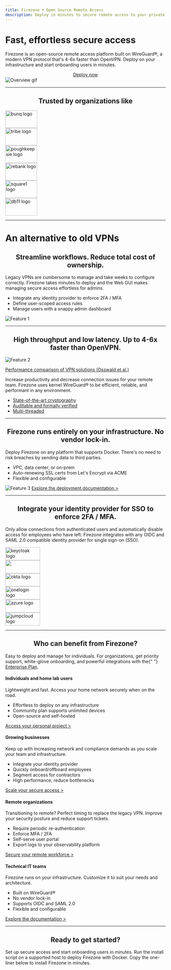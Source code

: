 ```yaml
---
title: Firezone • Open Source Remote Access
description: Deploy in minutes to secure remote access to your private resources.
---
```


<div className="hero">
  <div className="container">
    <h1 className="hero__title">Fast, effortless secure access</h1>
    <p>
      Firezone is an open-source remote access platform built on WireGuard®, a
      modern VPN protocol that's 4-6x faster than OpenVPN. Deploy on your
      infrastructure and start onboarding users in minutes.
    </p>
    <center>
      <a className="button button--primary" href="/docs/deploy">
        Deploy now
      </a>
    </center>
  </div>
</div>

<div className="container">
  <img
    alt="Overview gif"
    src="https://user-images.githubusercontent.com/167144/218759566-acaffd2e-ef37-4b42-a014-bfaa8d33e655.gif"
  />
</div>

<hr className="margin-vert--xl" />

<center>
  <h2 className="margin-bottom--lg">Trusted by organizations like</h2>
</center>

<div className="container">
  <div className="row">
    <div className="col col--2">
      <img
        alt="bunq logo"
        src="https://user-images.githubusercontent.com/167144/218763171-3b768826-eddf-499c-9b84-5ad365e8da6e.png"
        width="100px"
        height="55px"
      />
    </div>
    <div className="col col--2">
      <img
        alt="tribe logo"
        src="https://user-images.githubusercontent.com/167144/218763181-61c8b4a7-4367-41a6-a790-0fa2b2a34461.png"
        width="100px"
        height="55px"
      />
    </div>
    <div className="col col--2">
      <img
        alt="poughkeepsie logo"
        src="https://user-images.githubusercontent.com/167144/218763199-69def673-f37d-4e6b-aee9-13eac24ad93b.png"
        width="100px"
        height="55px"
      />
    </div>
    <div className="col col--2">
      <img
        alt="rebank logo"
        src="https://user-images.githubusercontent.com/167144/218763213-265a562c-1ed0-4206-8a9f-6726aaaaeed4.png"
        width="100px"
        height="55px"
      />
    </div>
    <div className="col col--2">
      <img
        alt="square1 logo"
        src="https://user-images.githubusercontent.com/167144/218763233-ac4fd4f2-c58b-4136-a3b1-ceeb09a4f954.png"
        width="100px"
        height="55px"
      />
    </div>
    <div className="col col--2">
      <img
        alt="db11 logo"
        src="https://user-images.githubusercontent.com/167144/218763247-e75a2410-baa0-45f8-bd5f-aa33d5fd0898.png"
        width="100px"
        height="55px"
      />
    </div>
  </div>
</div>

<hr className="margin-vert--xl" />

<div className="hero">
  <div className="container">
    <h1 className="hero__title">An alternative to old VPNs</h1>
  </div>
</div>

<!-- Feature 1 -->

<div className="container">
  <center>
    <h2 className="margin-bottom--lg">
      Streamline workflows. Reduce total cost of ownership.
    </h2>
  </center>
</div>
<div className="container">
  <div className="row">
    <div className="col col--6">
      <p>
        Legacy VPNs are cumbersome to manage and take weeks to configure
        correctly. Firezone takes minutes to deploy and the Web GUI makes
        managing secure access effortless for admins.
      </p>
      <ul>
        <li>Integrate any identity provider to enforce 2FA / MFA</li>
        <li>Define user-scoped access rules</li>
        <li>Manage users with a snappy admin dashboard</li>
      </ul>
    </div>
    <div className="col col--6">
      <img
        alt="Feature 1"
        src="https://user-images.githubusercontent.com/167144/218778243-37f22d1e-0bdf-4f3d-8859-4b81dd91878a.png"
      />
    </div>
  </div>
</div>

<hr className="margin-vert--xl" />

<!-- Feature 2 -->

<div className="container">
  <center>
    <h2 className="margin-bottom--lg">
      High throughput and low latency. Up to 4-6x faster than OpenVPN.
    </h2>
  </center>
</div>
<div className="container">
  <div className="row">
    <div className="col col--6">
      <img
        alt="Feature 2"
        src="https://user-images.githubusercontent.com/167144/218778241-c2baa6d1-499a-4da3-a9d3-7e0d4590f75f.png"
      />
      <p>
        <a href="https://core.ac.uk/download/pdf/322886318.pdf">
          Performance comparison of VPN solutions (Osswald et al.)
        </a>
      </p>
    </div>
    <div className="col col--6">
      <p>
        Increase productivity and decrease connection issues for your remote
        team. Firezone uses kernel WireGuard® to be efficient, reliable, and
        performant in any environment.
      </p>
      <ul>
        <li>
          <a href="https://www.wireguard.com/protocol/">
            State-of-the-art cryptography
          </a>
        </li>
        <li>
          <a href="https://www.wireguard.com/formal-verification/">
            Auditable and formally verified
          </a>
        </li>
        <li>
          <a href="https://www.wireguard.com/performance/">Multi-threaded</a>
        </li>
      </ul>
    </div>
  </div>
</div>

<hr className="margin-vert--xl" />

<!-- Feature 3 -->

<div className="container">
  <center>
    <h2 className="margin-bottom--lg">
      Firezone runs entirely on your infrastructure. No vendor lock-in.
    </h2>
  </center>
</div>
<div className="container">
  <div className="row">
    <div className="col col--6">
      Deploy Firezone on any platform that supports Docker. There's no need to
      risk breaches by sending data to third parties.
      <ul>
        <li>VPC, data center, or on-prem</li>
        <li>Auto-renewing SSL certs from Let's Encrypt via ACME</li>
        <li>Flexible and configurable</li>
      </ul>
    </div>
    <div className="col col--6">
      <img
        alt="Feature 3"
        src="https://user-images.githubusercontent.com/167144/218778234-b8150dcb-5af1-410a-8c16-95c660171d81.png"
      />
      <a href="/docs/deploy">Explore the deployment documentation &gt;</a>
    </div>
  </div>
</div>

<hr className="margin-vert--xl" />

<div className="container">
  <center>
    <h2 className="margin-bottom--lg">
      Integrate your identity provider for SSO to enforce 2FA / MFA.
    </h2>
  </center>
  <p>
    Only allow connections from authenticated users and automatically disable
    access for employees who have left. Firezone integrates with any OIDC and
    SAML 2.0 compatible identity provider for single sign-on (SSO).
  </p>
</div>

<div className="container">
  <div className="row">
    <div className="col col--2">
      <a href="/docs/authenticate/oidc/keycloak/">
        <img
          width="109px"
          height="41px"
          alt="keycloak logo"
          src="https://user-images.githubusercontent.com/167144/218770941-2d8cdf09-d1f4-48bb-9049-b8dc486d909a.png"
        />
      </a>
    </div>
    <div className="col col--2">
      <a href="/docs/authenticate/oidc/google/">
        <img
          width="109px"
          height="41px"
          src="google logo"
          src="https://user-images.githubusercontent.com/167144/218770954-e41318d4-a8b1-40e5-ab4a-3343d63013a0.png"
        />
      </a>
    </div>
    <div className="col col--2">
      <a href="/docs/authenticate/oidc/okta/">
        <img
          width="109px"
          height="41px"
          alt="okta logo"
          src="https://user-images.githubusercontent.com/167144/218770967-9615c64a-c948-448b-9019-0226c1e3e086.png"
        />
      </a>
    </div>
    <div className="col col--2">
      <a href="/docs/authenticate/oidc/onelogin/">
        <img
          width="109px"
          height="41px"
          alt="onelogin logo"
          src="https://user-images.githubusercontent.com/167144/218770990-6959fb55-ebf3-417e-a75b-1981cf86bab0.png"
        />
      </a>
    </div>
    <div className="col col--2">
      <a href="/docs/authenticate/oidc/azuread/">
        <img
          width="109px"
          height="41px"
          alt="azure logo"
          src="https://user-images.githubusercontent.com/167144/218771000-ff5616d7-f391-4c75-9806-09e5bf1a6a91.png"
        />
      </a>
    </div>
    <div className="col col--2">
      <a href="/docs/authenticate/saml/jumpcloud/">
        <img
          width="109px"
          height="41px"
          alt="jumpcloud logo"
          src="https://user-images.githubusercontent.com/167144/218771019-fb525e97-ec0c-465e-8160-a547a54feab2.png"
        />
      </a>
    </div>
  </div>
</div>

<hr className="margin-vert--xl" />

<div className="container">
  <center>
    <h2 className="margin-bottom--lg">Who can benefit from Firezone?</h2>
  </center>
  <p>
    Easy to deploy and manage for individuals. For organizations, get priority
    support, white-glove onboarding, and powerful integrations with the{" "}
    <a href="/pricing">Enterprise Plan</a>.
  </p>
</div>

<div className="container margin-top--lg">
  <div className="row">
    <div className="col col--6">
      <div className="card">
        <div class="card__header">
          <h4>Individuals and home lab users</h4>
        </div>
        <div className="card__body">
          <p>
            Lightweight and fast. Access your home network securely when on the
            road.
          </p>
          <ul>
            <li>Effortless to deploy on any infrastructure</li>
            <li>Community plan supports unlimited devices</li>
            <li>Open-source and self-hosted</li>
          </ul>
        </div>
        <div class="card__footer">
          <a href="/docs">Access your personal project &gt;</a>
        </div>
      </div>
    </div>
    <div className="col col--6">
      <div className="card">
        <div class="card__header">
          <h4>Growing businesses</h4>
        </div>
        <div className="card__body">
          <p>
            Keep up with increasing network and compliance demands as you scale
            your team and infrastructure.
          </p>
          <ul>
            <li>Integrate your identity provider</li>
            <li>Quickly onboard/offboard employees</li>
            <li>Segment access for contractors</li>
            <li>High performance, reduce bottlenecks</li>
          </ul>
        </div>
        <div className="card__footer">
          <a href="/pricing">Scale your secure access &gt;</a>
        </div>
      </div>
    </div>
  </div>
  <div className="row margin-top--md">
    <div className="col col--6">
      <div className="card">
        <div class="card__header">
          <h4>Remote organizations</h4>
        </div>
        <div className="card__body">
          <p>
            Transitioning to remote? Perfect timing to replace the legacy VPN.
            Improve your security posture and reduce support tickets.
          </p>
          <ul>
            <li>Require periodic re-authentication</li>
            <li>Enforce MFA / 2FA</li>
            <li>Self-serve user portal</li>
            <li>Export logs to your observability platform</li>
          </ul>
        </div>
        <div className="card__footer">
          <a href="/pricing">Secure your remote workforce &gt;</a>
        </div>
      </div>
    </div>
    <div className="col col--6">
      <div className="card">
        <div class="card__header">
          <h4>Technical IT teams</h4>
        </div>
        <div className="card__body">
          <p>
            Firezone runs on your infrastructure. Customize it to suit your
            needs and architecture.
          </p>
          <ul>
            <li>Built on WireGuard®</li>
            <li>No vendor lock-in</li>
            <li>Supports OIDC and SAML 2.0</li>
            <li>Flexible and configurable</li>
          </ul>
        </div>
        <div className="card__footer">
          <a href="/docs">Explore the documentation &gt;</a>
        </div>
      </div>
    </div>
  </div>
</div>

<hr className="margin-vert--xl" />

<center>
  <h2>Ready to get started?</h2>
</center>

<p>
  Set up secure access and start onboarding users in minutes. Run the install
  script on a supported host to deploy Firezone with Docker. Copy the one-liner
  below to install Firezone in minutes.
</p>

<InstallBlock />
